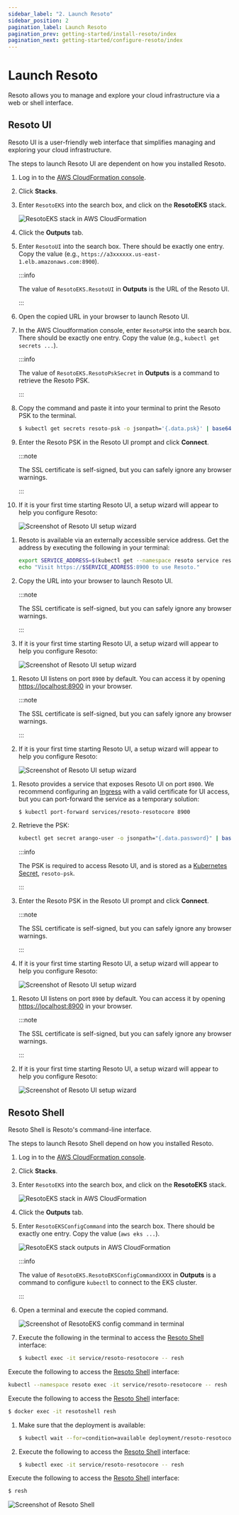 ```yaml
---
sidebar_label: "2. Launch Resoto"
sidebar_position: 2
pagination_label: Launch Resoto
pagination_prev: getting-started/install-resoto/index
pagination_next: getting-started/configure-resoto/index
---
```


# Launch Resoto

Resoto allows you to manage and explore your cloud infrastructure via a web or shell interface.

## Resoto UI

Resoto UI is a user-friendly web interface that simplifies managing and exploring your cloud infrastructure.

The steps to launch Resoto UI are dependent on how you installed Resoto.

<Tabs groupId="install-method" querystring>

<TabItem value="aws" label="AWS">

1. Log in to the [AWS CloudFormation console](https://console.aws.amazon.com/cloudformation).

2. Click **Stacks**.

3. Enter `ResotoEKS` into the search box, and click on the **ResotoEKS** stack.

   ![ResotoEKS stack in AWS CloudFormation](./img/cf-stack.png)

4. Click the **Outputs** tab.

5. Enter `ResotoUI` into the search box. There should be exactly one entry. Copy the value (e.g., `https://a3xxxxxx.us-east-1.elb.amazonaws.com:8900`).

   :::info

   The value of `ResotoEKS.ResotoUI` in **Outputs** is the URL of the Resoto UI.

   :::

6. Open the copied URL in your browser to launch Resoto UI.

7. In the AWS Cloudformation console, enter `ResotoPSK` into the search box. There should be exactly one entry. Copy the value (e.g., `kubectl get secrets ...`).

   :::info

   The value of `ResotoEKS.ResotoPskSecret` in **Outputs** is a command to retrieve the Resoto PSK.

   :::

8. Copy the command and paste it into your terminal to print the Resoto PSK to the terminal.

   ```bash
   $ kubectl get secrets resoto-psk -o jsonpath='{.data.psk}' | base64 -d
   ```

9. Enter the Resoto PSK in the Resoto UI prompt and click **Connect**.

   :::note

   The SSL certificate is self-signed, but you can safely ignore any browser warnings.

   :::

10. If it is your first time starting Resoto UI, a setup wizard will appear to help you configure Resoto:

    ![Screenshot of Resoto UI setup wizard](../explore-resoto/ui/img/setup-wizard.png)

</TabItem>

<TabItem value="digitalocean" label="DigitalOcean">

1. Resoto is available via an externally accessible service address. Get the address by executing the following in your terminal:

   ```bash
   export SERVICE_ADDRESS=$(kubectl get --namespace resoto service resoto-resotocore -o jsonpath="{.status.loadBalancer.ingress[0].ip}")
   echo "Visit https://$SERVICE_ADDRESS:8900 to use Resoto."
   ```

2. Copy the URL into your browser to launch Resoto UI.

   :::note

   The SSL certificate is self-signed, but you can safely ignore any browser warnings.

   :::

3. If it is your first time starting Resoto UI, a setup wizard will appear to help you configure Resoto:

   ![Screenshot of Resoto UI setup wizard](../explore-resoto/ui/img/setup-wizard.png)

</TabItem>

<TabItem value="docker" label="Docker">

1. Resoto UI listens on port `8900` by default. You can access it by opening <https://localhost:8900> in your browser.

   :::note

   The SSL certificate is self-signed, but you can safely ignore any browser warnings.

   :::

2. If it is your first time starting Resoto UI, a setup wizard will appear to help you configure Resoto:

   ![Screenshot of Resoto UI setup wizard](../explore-resoto/ui/img/setup-wizard.png)

</TabItem>

<TabItem value="kubernetes" label="Kubernetes">

1. Resoto provides a service that exposes Resoto UI on port `8900`. We recommend configuring an [Ingress](https://kubernetes.io/docs/concepts/services-networking/ingress) with a valid certificate for UI access, but you can port-forward the service as a temporary solution:

   ```bash
   $ kubectl port-forward services/resoto-resotocore 8900
   ```

2. Retrieve the PSK:

   ```bash
   kubectl get secret arango-user -o jsonpath="{.data.password}" | base64 --decode
   ```

   :::info

   The PSK is required to access Resoto UI, and is stored as a [Kubernetes Secret](https://kubernetes.io/docs/concepts/configuration/secret), `resoto-psk`.

   :::

3. Enter the Resoto PSK in the Resoto UI prompt and click **Connect**.

   :::note

   The SSL certificate is self-signed, but you can safely ignore any browser warnings.

   :::

4. If it is your first time starting Resoto UI, a setup wizard will appear to help you configure Resoto:

   ![Screenshot of Resoto UI setup wizard](../explore-resoto/ui/img/setup-wizard.png)

</TabItem>

<TabItem value="pip" label="pip">

1. Resoto UI listens on port `8900` by default. You can access it by opening <https://localhost:8900> in your browser.

   :::note

   The SSL certificate is self-signed, but you can safely ignore any browser warnings.

   :::

2. If it is your first time starting Resoto UI, a setup wizard will appear to help you configure Resoto:

   ![Screenshot of Resoto UI setup wizard](../explore-resoto/ui/img/setup-wizard.png)

</TabItem>

</Tabs>

## Resoto Shell

Resoto Shell is Resoto's command-line interface.

The steps to launch Resoto Shell depend on how you installed Resoto.

<Tabs groupId="install-method" querystring>

<TabItem value="aws" label="AWS">

1. Log in to the [AWS CloudFormation console](https://console.aws.amazon.com/cloudformation).

2. Click **Stacks**.

3. Enter `ResotoEKS` into the search box, and click on the **ResotoEKS** stack.

   ![ResotoEKS stack in AWS CloudFormation](./img/cf-stack.png)

4. Click the **Outputs** tab.

5. Enter `ResotoEKSConfigCommand` into the search box. There should be exactly one entry. Copy the value (`aws eks ...`).

   ![ResotoEKS stack outputs in AWS CloudFormation](./img/cf-output.png)

   :::info

   The value of `ResotoEKS.ResotoEKSConfigCommandXXXX` in **Outputs** is a command to configure `kubectl` to connect to the EKS cluster.

   :::

6. Open a terminal and execute the copied command.

   ![Screenshot of ResotoEKS config command in terminal](./img/k8s-access.png)

7. Execute the following in the terminal to access the [Resoto Shell](../../reference/components/shell.mdx) interface:

   ```bash
   $ kubectl exec -it service/resoto-resotocore -- resh
   ```

</TabItem>

<TabItem value="digitalocean" label="DigitalOcean">

Execute the following to access the [Resoto Shell](../../reference/components/shell.mdx) interface:

```bash
kubectl --namespace resoto exec -it service/resoto-resotocore -- resh
```

</TabItem>

<TabItem value="docker" label="Docker">

Execute the following to access the [Resoto Shell](../../reference/components/shell.mdx) interface:

```bash
$ docker exec -it resotoshell resh
```

</TabItem>

<TabItem value="kubernetes" label="Kubernetes">

1. Make sure that the deployment is available:

   ```bash
   $ kubectl wait --for=condition=available deployment/resoto-resotocore
   ```

2. Execute the following to access the [Resoto Shell](../../reference/components/shell.mdx) interface:

   ```bash
   $ kubectl exec -it service/resoto-resotocore -- resh
   ```

</TabItem>

<TabItem value="pip" label="pip">

Execute the following to access the [Resoto Shell](../../reference/components/shell.mdx) interface:

```bash
$ resh
```

</TabItem>

</Tabs>

![Screenshot of Resoto Shell](../explore-resoto/shell/img/shell.png)
